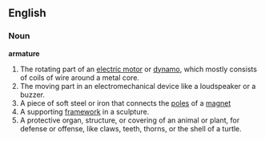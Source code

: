 ==English==
===Noun===
'''armature''' 
# The rotating part of an [[electric motor]] or [[dynamo]], which mostly consists of coils of wire around a metal core.
# The moving part in an electromechanical device like a loudspeaker or a buzzer.
# A piece of soft steel or iron that connects the [[pole]]s of a [[magnet]]
# A supporting [[framework]] in a sculpture.
# A protective organ, structure, or covering of an animal or plant, for defense or offense, like claws, teeth, thorns, or the shell of a turtle.